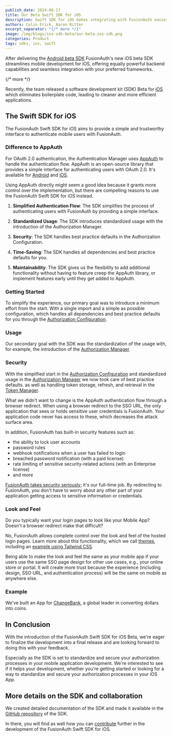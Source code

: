 ```yaml
---
publish_date: 2024-06-17
title: Our Beta Swift SDK for iOS
description: Swift SDK for iOS makes integrating with FusionAuth easier
authors: Colin Frick, Aaron Ritter
excerpt_separator: "{/* more */}"
image: /img/blogs/ios-sdk-beta/our-beta-ios-sdk.png
categories: Product
tags: sdks, ios, swift
---
```


After delivering the [Android beta SDK](/blog/android-sdk-beta) FusionAuth's new iOS beta SDK streamlines mobile development for iOS, offering equally powerful backend capabilities and seamless integration with your preferred frameworks.

{/* more */}

Recently, the team released a software development kit (SDK) Beta for [iOS](/docs/sdks/ios-sdk) which eliminates boilerplate code, leading to cleaner and more efficient applications.

## The Swift SDK for iOS

The FusionAuth Swift SDK for iOS aims to provide a simple and trustworthy interface to authenticate mobile users with FusionAuth.

<RemoteContent url="https://raw.githubusercontent.com/sonderformat-llc/fusionauth-swift-sdk/main/README.md"
    tags="forDocSiteOverview" />

### Difference to AppAuth

For OAuth 2.0 authentication, the Authentication Manager uses [AppAuth](https://appauth.io/) to handle the authentication flow. AppAuth is an open-source library that provides a simple interface for authenticating users with OAuth 2.0. It's available for [Android](https://github.com/openid/AppAuth-Android) and [iOS](https://github.com/openid/AppAuth-iOS).

Using AppAuth directly might seem a good idea because it grants more control over the implementation, but there are compelling reasons to use the FusionAuth Swift SDK for iOS instead.

1. **Simplified Authentication Flow**: The SDK simplifies the process of authenticating users with FusionAuth by providing a simple interface.

2. **Standardized Usage**: The SDK introduces standardized usage with the introduction of the Authorization Manager.

3. **Security**: The SDK handles best practice defaults in the Authorization Configuration.

4. **Time-Saving**: The SDK handles all dependencies and best practice defaults for you.

5. **Maintainability**: The SDK gives us the flexibility to add additional functionality without having to feature creep the AppAuth library, or implement features early until they get added to AppAuth.

### Getting Started

To simplify the experience, our primary goal was to introduce a minimum effort from the start. With a single import and a simple as possible configuration, which handles all dependencies and best practice defaults for you through the [Authorization Configuration](https://github.com/sonderformat-llc/fusionauth-swift-sdk/blob/main/library/docs/library/io.fusionauth.mobilesdk/-authorization-configuration/index.md).

<RemoteContent url="https://raw.githubusercontent.com/sonderformat-llc/fusionauth-swift-sdk/main/README.md"
    tags="forDocSiteGettingStarted" />

### Usage

Our secondary goal with the SDK was the standardization of the usage with, for example, the introduction of the [Authorization Manager](https://github.com/sonderformat-llc/fusionauth-swift-sdk/blob/main/library/docs/library/io.fusionauth.mobilesdk/-authorization-manager/index.md).

<RemoteContent url="https://raw.githubusercontent.com/sonderformat-llc/fusionauth-swift-sdk/main/README.md"
    tags="forDocSiteUsage" />

### Security

With the simplified start in the [Authorization Configuration](https://github.com/sonderformat-llc/fusionauth-swift-sdk/blob/main/library/docs/library/io.fusionauth.mobilesdk/-authorization-configuration/index.md) and standardized usage in the [Authorization Manager](https://github.com/sonderformat-llc/fusionauth-swift-sdk/blob/main/library/docs/library/io.fusionauth.mobilesdk/-authorization-manager/index.md) we now took care of best practice defaults. as well as handling token storage, refresh, and retrieval in the [Token Manager](https://github.com/sonderformat-llc/fusionauth-swift-sdk/blob/main/library/docs/library/io.fusionauth.mobilesdk/-token-manager/index.md).

What we didn't want to change is the AppAuth authentication flow through a browser redirect. When using a browser redirect to the SSO URL, the only application that sees or holds sensitive user credentials is FusionAuth. Your application code never has access to these, which decreases the attack surface area.

In addition, FusionAuth has built-in security features such as:

* the ability to lock user accounts
* password rules
* webhook notifications when a user has failed to login
* breached password notification (with a paid license)
* rate limiting of sensitive security-related actions (with an Enterprise license)
* and more

[FusionAuth takes security seriously](/platform/security); it's our full-time job. By redirecting to FusionAuth, you don't have to worry about any other part of your application getting access to sensitive information or credentials.

### Look and Feel

Do you typically want your login pages to look like your Mobile App? Doesn't a browser redirect make that difficult?

No, FusionAuth allows complete control over the look and feel of the hosted login pages. Learn more about this functionality, which we call [themes](/docs/customize/look-and-feel/), including an [example using Tailwind CSS](/docs/customize/look-and-feel/tailwind).

Being able to make the look and feel the same as your mobile app if your users use the same SSO page design for other use cases, e.g., your online store or portal. It will create more trust because the experience (including design, SSO URL, and authentication process) will be the same on mobile as anywhere else.

### Example

We've built an App for [ChangeBank](https://www.youtube.com/watch?v=CXDxNCzUspM), a global leader in converting dollars into coins.

<RemoteContent url="https://raw.githubusercontent.com/sonderformat-llc/fusionauth-swift-sdk/main/README.md"
    tags="forDocSiteExampleApp" />

<RemoteContent url="https://raw.githubusercontent.com/sonderformat-llc/fusionauth-swift-sdk/main/README.md"
    tags="forDocSiteQuickstart" />

## In Conclusion

With the introduction of the FusionAuth Swift SDK for iOS Beta, we're eager to finalize the development into a final release and are looking forward to doing this with your feedback.

Especially as the SDK is set to standardize and secure your authorization processes in your mobile application development. We're interested to see if it helps your development, whether you're getting started or looking for a way to standardize and secure your authorization processes in your iOS App.

## More details on the SDK and collaboration

We created detailed documentation of the SDK and made it available in the [GitHub repository](https://github.com/sonderformat-llc/fusionauth-swift-sdk/) of the SDK.

<RemoteContent url="https://raw.githubusercontent.com/sonderformat-llc/fusionauth-swift-sdk/main/README.md"
    tags="forDocSiteDocumentation" />

In there, you will find as well how you can [contribute](https://github.com/sonderformat-llc/fusionauth-swift-sdk/?tab=readme-ov-file#contributing) further in the development of the FusionAuth Swift SDK for iOS.
